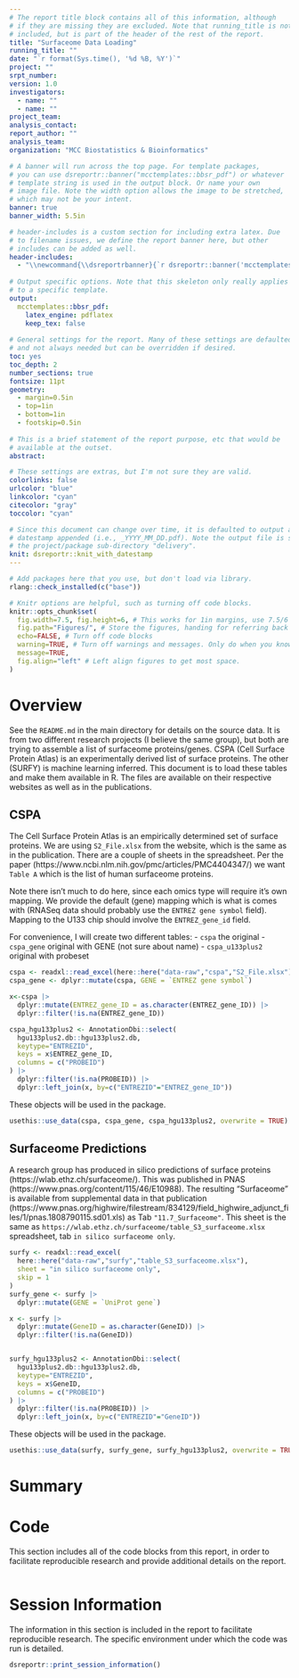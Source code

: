 ```yaml
---
# The report title block contains all of this information, although
# if they are missing they are excluded. Note that running_title is not
# included, but is part of the header of the rest of the report.
title: "Surfaceome Data Loading"
running_title: ""
date: "`r format(Sys.time(), '%d %B, %Y')`"
project: ""
srpt_number:
version: 1.0
investigators:
  - name: ""
  - name: ""
project_team:
analysis_contact:
report_author: ""
analysis_team:
organization: "MCC Biostatistics & Bioinformatics"

# A banner will run across the top page. For template packages,
# you can use dsreportr::banner("mcctemplates::bbsr_pdf") or whatever
# template string is used in the output block. Or name your own
# image file. Note the width option allows the image to be stretched,
# which may not be your intent.
banner: true
banner_width: 5.5in

# header-includes is a custom section for including extra latex. Due
# to filename issues, we define the report banner here, but other
# includes can be added as well.
header-includes:
  - "\\newcommand{\\dsreportrbanner}{`r dsreportr::banner('mcctemplates::bbsr_pdf')`}"
  
# Output specific options. Note that this skeleton only really applies
# to a specific template.
output:
  mcctemplates::bbsr_pdf:
    latex_engine: pdflatex
    keep_tex: false
    
# General settings for the report. Many of these settings are defaulted
# and not always needed but can be overridden if desired.
toc: yes
toc_depth: 2
number_sections: true
fontsize: 11pt
geometry:
  - margin=0.5in
  - top=1in
  - bottom=1in
  - footskip=0.5in
  
# This is a brief statement of the report purpose, etc that would be
# available at the outset.
abstract: 

# These settings are extras, but I'm not sure they are valid.
colorlinks: false
urlcolor: "blue"
linkcolor: "cyan"
citecolor: "gray"
toccolor: "cyan"

# Since this document can change over time, it is defaulted to output a pdf with the
# datestamp appended (i.e., _YYYY_MM_DD.pdf). Note the output file is stored in
# the project/package sub-directory "delivery".
knit: dsreportr::knit_with_datestamp
---
```



```r
# Add packages here that you use, but don't load via library.
rlang::check_installed(c("base"))

# Knitr options are helpful, such as turning off code blocks.
knitr::opts_chunk$set(
  fig.width=7.5, fig.height=6, # This works for 1in margins, use 7.5/6 for 0.5 margins
  fig.path="Figures/", # Store the figures, handing for referring back to the report
  echo=FALSE, # Turn off code blocks
  warning=TRUE, # Turn off warnings and messages. Only do when you know what they are.
  message=TRUE,
  fig.align="left" # Left align figures to get most space.
)
```

# Overview
See the `README.md` in the main directory for details on the source data. It is from two different research projects (I believe the same group), but both are trying to assemble a list of surfaceome proteins/genes. CSPA (Cell Surface Protein Atlas) is an experimentally derived list of surface proteins. The other (SURFY) is machine learning inferred. This document is to load these tables and make them available in R. The files are available on their respective websites as well as in the publications.



## CSPA
The Cell Surface Protein Atlas is an empirically determined set of surface proteins. We are using `S2_File.xlsx` from the website, which is the same as in the publication. There are a couple of sheets in the spreadsheet. Per the paper (https://www.ncbi.nlm.nih.gov/pmc/articles/PMC4404347/) we want `Table A` which is the list of human surfaceome proteins.

Note there isn't much to do here, since each omics type will require it's own mapping. We provide the default (gene) mapping which is what is comes with (RNASeq data should probably use the `ENTREZ gene symbol` field). Mapping to the U133 chip should involve the `ENTREZ_gene_id` field.

For convenience, I will create two different tables:
- `cspa` the original
- `cspa_gene` original with GENE (not sure about name)
- `cspa_u133plus2` original with probeset


```r
cspa <- readxl::read_excel(here::here("data-raw","cspa","S2_File.xlsx"), sheet = "Table A")
cspa_gene <- dplyr::mutate(cspa, GENE = `ENTREZ gene symbol`)
```


```r
x<-cspa |>
  dplyr::mutate(ENTREZ_gene_ID = as.character(ENTREZ_gene_ID)) |>
  dplyr::filter(!is.na(ENTREZ_gene_ID))

cspa_hgu133plus2 <- AnnotationDbi::select(
  hgu133plus2.db::hgu133plus2.db, 
  keytype="ENTREZID", 
  keys = x$ENTREZ_gene_ID, 
  columns = c("PROBEID")
) |>
  dplyr::filter(!is.na(PROBEID)) |>
  dplyr::left_join(x, by=c("ENTREZID"="ENTREZ_gene_ID"))

```

These objects will be used in the package.
```r
usethis::use_data(cspa, cspa_gene, cspa_hgu133plus2, overwrite = TRUE)
```
## Surfaceome Predictions

A research group has produced in silico predictions of surface proteins (https://wlab.ethz.ch/surfaceome/). This was published in PNAS (https://www.pnas.org/content/115/46/E10988). The resulting "Surfaceome" is available from supplemental data in that publication (https://www.pnas.org/highwire/filestream/834129/field_highwire_adjunct_files/1/pnas.1808790115.sd01.xls) as Tab ```"11.7_Surfaceome"```. This sheet is the same as `https://wlab.ethz.ch/surfaceome/table_S3_surfaceome.xlsx` spreadsheet, tab `in silico surfaceome only`.

```r

surfy <- readxl::read_excel(
  here::here("data-raw","surfy","table_S3_surfaceome.xlsx"), 
  sheet = "in silico surfaceome only",
  skip = 1
)
surfy_gene <- surfy |>
  dplyr::mutate(GENE = `UniProt gene`)

```


```r
x <- surfy |>
  dplyr::mutate(GeneID = as.character(GeneID)) |>
  dplyr::filter(!is.na(GeneID))


surfy_hgu133plus2 <- AnnotationDbi::select(
  hgu133plus2.db::hgu133plus2.db, 
  keytype="ENTREZID", 
  keys = x$GeneID,
  columns = c("PROBEID")
) |>
  dplyr::filter(!is.na(PROBEID)) |>
  dplyr::left_join(x, by=c("ENTREZID"="GeneID"))

```

These objects will be used in the package.
```r
usethis::use_data(surfy, surfy_gene, surfy_hgu133plus2, overwrite = TRUE)
```
# Summary

<!---
ATTENTION: The code below will accumulate all of the code blocks and print them out
here, as section (called Code). This allows you to still have the code but not clutter
the report.
--->
\newpage
# Code
This section includes all of the code blocks from this report, in order to facilitate 
reproducible research and provide additional details on the report. 

```r
```



<!---
ATTENTION: The below text should remain at the bottom of your markdown
as it provides tables about the runtime environment. You should leave
everything from the start of this paragraph down at the end of the 
document.
--->
\newpage
# Session Information
The information in this section is included in the report to facilitate reproducible research. The specific environment under which the code was run is detailed. 
```r
dsreportr::print_session_information()
```
